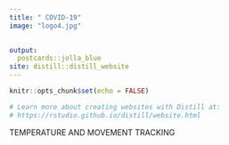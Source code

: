 ```yaml
---
title: " COVID-19"
image: "logo4.jpg"

  
output:
  postcards::jolla_blue
site: distill::distill_website
---
```


```r
knitr::opts_chunk$set(echo = FALSE)

# Learn more about creating websites with Distill at:
# https://rstudio.github.io/distill/website.html

```


TEMPERATURE AND MOVEMENT TRACKING
